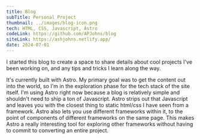 ```yaml
---
title: Blog
subTitle: Personal Project
thumbnail: ../images/blog-icon.png
tech: HTML, CSS, Javascript, Astro
codeLink: https://github.com/APJohns/blog
siteLink: https://ashjohns.netlify.app/
date: 2024-07-01
---
```


I started this blog to create a space to share details about cool projects I've been working on, and any tips and tricks I learn along the way.

It's currently built with Astro. My primary goal was to get the content out into the world, so I'm in the exploration phase for the tech stack of the site itself. I'm using Astro right now because a blog is relatively simple and shouldn't need to ship a ton of Javascript. Astro strips out that Javascript and leaves you with the closest thing to static html/css I have seen from a framework. Astro also lets you use different frameworks within it, to the point of components of different frameworks on the same page. This makes Astro a really interesting tool for exploring other frameworks without having to commit to converting an entire project.

